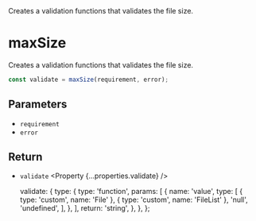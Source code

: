 
<Title>maxSize</Title>
<Description>
  Creates a validation functions that validates the file size.
</Description>

# maxSize

Creates a validation functions that validates the file size.

```ts
const validate = maxSize(requirement, error);
```

## Parameters

- `requirement` <Property type="number" />
- `error` <Property type="string" />

## Return

- `validate` <Property {...properties.validate} />

  validate: {
    type: {
      type: 'function',
      params: [
        {
          name: 'value',
          type: [
            { type: 'custom', name: 'File' },
            { type: 'custom', name: 'FileList' },
            'null',
            'undefined',
          ],
        },
      ],
      return: 'string',
    },
  },
};
